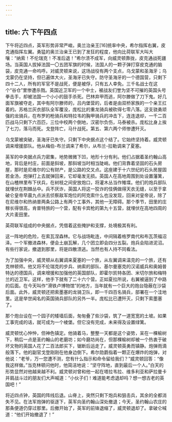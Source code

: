 ```yaml
---
---
---
```

title: 六 下午四点
---




下午将近四点，英军形势非常严峻。奥兰治亲王[16]统率中央，希尔指挥右翼，皮克通指挥左翼。勇猛的奥兰治亲王已到了发狂的程度，他向比荷联军大叫大嚷：“纳索！不伦瑞克！不准后退！”希尔溃不成军，向威灵顿靠拢，皮克通战死疆场。当英国人拔掉法国一〇五团军旗的时候，法国人的一颗子弹打穿皮克通的脑袋，皮克通一命呜呼。对威灵顿来说，这场战役有两个支点，乌戈蒙和圣海牙；乌戈蒙仍在坚持，但已遍体大火，圣海牙已失守。防守圣海牙的一个德国营，只剩下四十二人，所有的军官不是战死，便是被俘，只有五人幸免。三千名战士在这个“谷仓”里惨遭杀戮。英国近卫军的一个中士，被战友们誉为坚不可摧的英国头号拳击手，却被法国一个小小的鼓手杀死。巴林弃甲而逃，阿尔滕做了刀下鬼。好几面军旗被夺走，其中有阿尔滕师的，吕内堡营的，后者是由双桥家族的一个亲王扛着的。苏格兰灰衣部队全军覆没，庞松比的重龙骑兵被砍得七零八落。这支骁勇顽强的龙骑兵，在布罗的枪骑兵和特拉韦的胸甲骑兵的冲击下，连连退却，一千二百匹战马只剩下六百匹，三位中校两个倒地，汉密尔负伤，马泰被杀。庞松比身上挨了七刀，落马而死。戈登阵亡，马什战死。第五、第六两个师惨遭歼灭。

乌戈蒙被突破，圣海牙已失守。只剩下中央据点这个结了。它始终坚持着。威灵顿调来增援部队。他从梅伯-布兰调来了希尔，从布兰-拉勒调来了夏塞。

英军的中央据点兵力密集，地势微微下凹，地形十分有利。他们占据着圣约翰山高地，背后是村庄，前面是斜坡，那斜坡当时相当陡峭。他们背靠着坚固的石头房屋，那时是尼维尔的公有财产，是公路的交叉点。这座建于十六世纪的石头房屋固若金汤，炮弹打上去就弹回来，它却毫发无损。英国人在高地周围到处设置藩篱，在山楂林里布下伏兵，在树枝之间安放炮口，将灌木丛当作雉堞。他们的炮兵部队就埋伏在荆棘丛中。兵不厌诈，英国人将这一狡诈的伎俩做得天衣无缝，以至于拿破仑皇帝早晨九点派去侦察敌军炮位的阿克索什么也没发现，回来对皇帝说，除了在尼维尔和热纳普两条公路上有两个工事外，其他一无障碍。那个季节，田里的庄稼长得很高，肯普特旅的一个营，配有卡宾枪的第九十五营，就埋伏在高地四周的大片麦田里。

英荷联军组成的中央据点，凭借着这些掩护和支撑，处境极其有利。

这一阵地的危险，在索瓦涅森林。它与战场毗连，中间隔着格罗南代和布瓦茨福沼泽。一个军撤进森林，便会土崩瓦解，几个团立即会四分五裂。炮兵会陷进泥沼。有些行家说，撤退到那里，将是四散溃逃。当然也有人持不同看法。

为了加强中央，威灵顿从右翼调来夏塞的一个旅，从左翼调来温克的一个旅，还有克林顿师。他又将不伦瑞克的步兵、纳索的部队、基尔曼塞克的汉诺威兵和奥姆普特达的德国兵，调来增援和加强他的英国部队，即霍尔凯特各团、米切尔旅和梅特兰的近卫军。这样，他手下就有了二十六个营。正如夏拉所说，右翼被逼到了中路的后面。在今天叫作“滑铁卢博物馆”的地方，当年就有一个巨大的炮台隐蔽在沙袋后面。此外，威灵顿还把索墨塞的龙骑卫队，即一千四百名骑兵，部署在一个洼地里。这是举世闻名的英国骑兵部队的另外一半。庞松比已遭歼灭，只剩下索墨塞了。

那个炮台设在一个园子的矮墙后面，匆匆叠了些沙袋，筑了一道宽宽的土坡。如果工事完成的话，就可成为一个棱堡。但它没有完成，未来得及设置绿篱。

威灵顿忧心忡忡，但神色镇定。他骑着马，整整一天都是这个姿势，呆在一棵榆树下，稍后一点是圣约翰山的老磨坊；如今磨坊尚在，但那棵榆树却被一个热衷于破坏文物的英国人花了二百法郎买下，锯断后运走了。威灵顿英勇而镇静。炮弹雨滴般落下。他的副官戈登刚刚在他身边倒下。希尔勋爵指着一颗正在爆炸的炮弹，对他说：“老爷，万一您遭不测，您有什么指示和命令留给我们？”威灵顿回答：“像我这样做。”当克林顿问他时，他简洁地说：“坚守阵地，直到最后一个人。”白天的形势显然对他越来越不利。威灵顿对曾和他一起在塔拉韦拉、维多利亚和萨拉曼卡并肩战斗过的朋友们大声喊道：“小伙子们！难道能考虑退却吗？想一想古老的英国吧！”

将近四点钟，英国的阵线后退。山脊上，突然只剩下炮兵和狙击兵，其余的全都消失不见。在法军炮弹的驱逐下，英军向圣约翰山深处撤退；今天，圣约翰山农庄的那条便道仍穿过那里。后撤开始了，英军的前锋退缩了，威灵顿退却了。拿破仑喊道：“他们开始撤退了！”